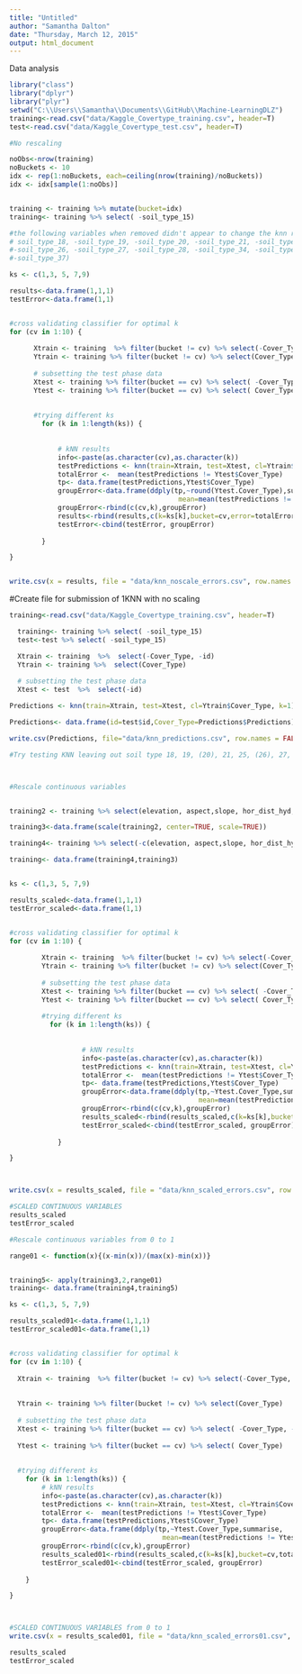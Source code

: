 ```yaml
---
title: "Untitled"
author: "Samantha Dalton"
date: "Thursday, March 12, 2015"
output: html_document
---
```


Data analysis
```r
library("class")
library("dplyr")
library("plyr")
setwd("C:\\Users\\Samantha\\Documents\\GitHub\\Machine-LearningDLZ")
training<-read.csv("data/Kaggle_Covertype_training.csv", header=T)
test<-read.csv("data/Kaggle_Covertype_test.csv", header=T)
```

```r

#No rescaling

noObs<-nrow(training)
noBuckets <- 10
idx <- rep(1:noBuckets, each=ceiling(nrow(training)/noBuckets)) 
idx <- idx[sample(1:noObs)]


training <- training %>% mutate(bucket=idx) 
training<- training %>% select( -soil_type_15) 

#the following variables when removed didn't appear to change the knn results
# soil_type_18, -soil_type_19, -soil_type_20, -soil_type_21, -soil_type_25, 
#-soil_type_26, -soil_type_27, -soil_type_28, -soil_type_34, -soil_type_35, 
#-soil_type_37)

ks <- c(1,3, 5, 7,9)

results<-data.frame(1,1,1)
testError<-data.frame(1,1)


#cross validating classifier for optimal k
for (cv in 1:10) {
      
      Xtrain <- training  %>% filter(bucket != cv) %>% select(-Cover_Type, -id, -bucket)
      Ytrain <- training %>% filter(bucket != cv) %>% select(Cover_Type)
      
      # subsetting the test phase data
      Xtest <- training %>% filter(bucket == cv) %>% select( -Cover_Type, -id, -bucket)
      Ytest <- training %>% filter(bucket == cv) %>% select( Cover_Type)
      
      
      #trying different ks
        for (k in 1:length(ks)) {
    
            
            # kNN results
            info<-paste(as.character(cv),as.character(k))
            testPredictions <- knn(train=Xtrain, test=Xtest, cl=Ytrain$Cover_Type, k=ks[k])
            totalError <-  mean(testPredictions != Ytest$Cover_Type)
            tp<- data.frame(testPredictions,Ytest$Cover_Type)
            groupError<-data.frame(ddply(tp,~round(Ytest.Cover_Type),summarise,
                                          mean=mean(testPredictions != Ytest.Cover_Type)))
            groupError<-rbind(c(cv,k),groupError)
            results<-rbind(results,c(k=ks[k],bucket=cv,error=totalError))
            testError<-cbind(testError, groupError)
         
        }

}


write.csv(x = results, file = "data/knn_noscale_errors.csv", row.names = F)

```

#Create file for submission of 1KNN with no scaling
```r
training<-read.csv("data/Kaggle_Covertype_training.csv", header=T)

  training<- training %>% select( -soil_type_15)
  test<-test %>% select( -soil_type_15)

  Xtrain <- training  %>%  select(-Cover_Type, -id)
  Ytrain <- training %>%  select(Cover_Type)
  
  # subsetting the test phase data
  Xtest <- test  %>%  select(-id)

Predictions <- knn(train=Xtrain, test=Xtest, cl=Ytrain$Cover_Type, k=1)

Predictions<- data.frame(id=test$id,Cover_Type=Predictions$Predictions) 

write.csv(Predictions, file="data/knn_predictions.csv", row.names = FALSE)


```

```r
#Try testing KNN leaving out soil type 18, 19, (20), 21, 25, (26), 27, 28, 34, (35), 37



#Rescale continuous variables


training2 <- training %>% select(elevation, aspect,slope, hor_dist_hyd, ver_dist_hyd, hor_dist_road,hill_9am, hor_dist_road, hill_9am, hill_noon, hill_3pm, hor_dist_fire)

training3<-data.frame(scale(training2, center=TRUE, scale=TRUE))

training4<- training %>% select(-c(elevation, aspect,slope, hor_dist_hyd, ver_dist_hyd, hor_dist_road,hill_9am, hor_dist_road, hill_9am, hill_noon, hill_3pm, hor_dist_fire)) 

training<- data.frame(training4,training3)


ks <- c(1,3, 5, 7,9)

results_scaled<-data.frame(1,1,1)
testError_scaled<-data.frame(1,1)


#cross validating classifier for optimal k
for (cv in 1:10) {
        
        Xtrain <- training  %>% filter(bucket != cv) %>% select(-Cover_Type, -id, -bucket)
        Ytrain <- training %>% filter(bucket != cv) %>% select(Cover_Type)
        
        # subsetting the test phase data
        Xtest <- training %>% filter(bucket == cv) %>% select( -Cover_Type, -id, -bucket)
        Ytest <- training %>% filter(bucket == cv) %>% select( Cover_Type)
        
        #trying different ks
          for (k in 1:length(ks)) {
      
                  
                  # kNN results
                  info<-paste(as.character(cv),as.character(k))
                  testPredictions <- knn(train=Xtrain, test=Xtest, cl=Ytrain$Cover_Type, k=ks[k])
                  totalError <-  mean(testPredictions != Ytest$Cover_Type)
                  tp<- data.frame(testPredictions,Ytest$Cover_Type)
                  groupError<-data.frame(ddply(tp,~Ytest.Cover_Type,summarise,
                                               mean=mean(testPredictions != Ytest.Cover_Type)))
                  groupError<-rbind(c(cv,k),groupError)
                  results_scaled<-rbind(results_scaled,c(k=ks[k],bucket=cv,totalError))
                  testError_scaled<-cbind(testError_scaled, groupError)
                  
            }

}



write.csv(x = results_scaled, file = "data/knn_scaled_errors.csv", row.names = F)

#SCALED CONTINUOUS VARIABLES
results_scaled
testError_scaled
```


```r
#Rescale continuous variables from 0 to 1

range01 <- function(x){(x-min(x))/(max(x)-min(x))}


training5<- apply(training3,2,range01)
training<- data.frame(training4,training5)

ks <- c(1,3, 5, 7,9)

results_scaled01<-data.frame(1,1,1)
testError_scaled01<-data.frame(1,1)


#cross validating classifier for optimal k
for (cv in 1:10) {
  
  Xtrain <- training  %>% filter(bucket != cv) %>% select(-Cover_Type, -id, -bucket)
  
  
  Ytrain <- training %>% filter(bucket != cv) %>% select(Cover_Type)
  
  # subsetting the test phase data
  Xtest <- training %>% filter(bucket == cv) %>% select( -Cover_Type, -id, -bucket)
  
  Ytest <- training %>% filter(bucket == cv) %>% select( Cover_Type)
  
  
  #trying different ks
    for (k in 1:length(ks)) {      
        # kNN results
        info<-paste(as.character(cv),as.character(k))
        testPredictions <- knn(train=Xtrain, test=Xtest, cl=Ytrain$Cover_Type, k=ks[k])
        totalError <-  mean(testPredictions != Ytest$Cover_Type)
        tp<- data.frame(testPredictions,Ytest$Cover_Type)
        groupError<-data.frame(ddply(tp,~Ytest.Cover_Type,summarise,
                                      mean=mean(testPredictions != Ytest.Cover_Type)))
        groupError<-rbind(c(cv,k),groupError)
        results_scaled01<-rbind(results_scaled,c(k=ks[k],bucket=cv,totalError))
        testError_scaled01<-cbind(testError_scaled, groupError)
        
    }

}



#SCALED CONTINUOUS VARIABLES from 0 to 1
write.csv(x = results_scaled01, file = "data/knn_scaled_errors01.csv", row.names = F)

results_scaled
testError_scaled

```
